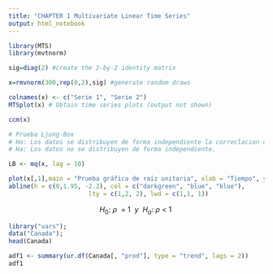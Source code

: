 ```yaml
---
title: "CHAPTER 1 Multivariate Linear Time Series"
output: html_notebook
---
```


```r
library(MTS)
library(mvtnorm)
```

```r
sig=diag(2) #create the 2-by-2 identity matrix

```

```r
x=rmvnorm(300,rep(0,2),sig) #generate random draws

```

```r
colnames(x) <- c("Serie 1", "Serie 2")
MTSplot(x) # Obtain time series plots (output not shown)

```

```r
ccm(x)
```

```r
# Prueba Ljung-Box
# Ho: Los datos se distribuyen de forma independiente la correclacion de los datos es 0.
# Ha: Los datos no se distribuyen de forma independiente.

LB <- mq(x, lag = 10)

```
```r
plot(x[,1],main = "Prueba gráfica de raíz unitaria", xlab = "Tiempo", ylab="Serie 1", type = "l")
abline(h = c(0,1.95, -2.2), col = c("darkgreen", "blue", "blue"),
                      lty = c(1,2, 2), lwd = c(1,1, 1))
```
$$H_0:\:\rho \:\:=\:1\:\:y\:\:H_a:\:\rho \:<\:1\:$$

```r
library("vars");
data("Canada");
head(Canada)
```

```r

adf1 <- summary(ur.df(Canada[, "prod"], type = "trend", lags = 2))
adf1
```

